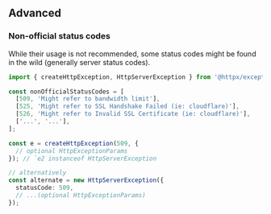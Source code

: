## Advanced


### Non-official status codes

While their usage is not recommended, some status codes might be found in the wild (generally server status codes).

```typescript
import { createHttpException, HttpServerException } from '@httpx/exception';

const nonOfficialStatusCodes = [
  [509, 'Might refer to bandwidth limit'],
  [525, 'Might refer to SSL Handshake Failed (ie: cloudflare)'],
  [526, 'Might refer to Invalid SSL Certificate (ie: cloudflare)'],
  ['...', '...'],
];

const e = createHttpException(509, {
  // optional HttpExceptionParams
}); // `e2 instanceof HttpServerException

// alternatively
const alternate = new HttpServerException({
  statusCode: 509,
  // ...(optional HttpExceptionParams)
});
```
